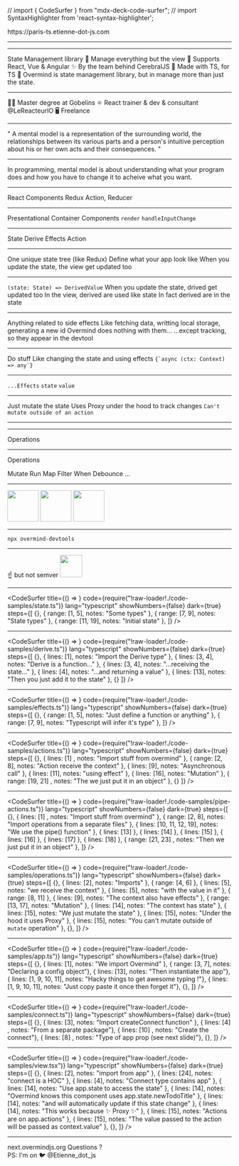 // import { CodeSurfer } from "mdx-deck-code-surfer";
// import SyntaxHighlighter from 'react-syntax-highlighter';

<Head>
  <title>Overmind - TypeScript Paris - Etienne Dldc</title>
  <meta name='og:image' content='https://paris-ts.etienne-dot-js.com/card.png' />
</Head>

<Title>Hi 👋</Title>

<PrezLink href="https://paris-ts.etienne-dot-js.com"><HttpsPart>https://</HttpsPart>paris-ts.etienne-dot-js.com</PrezLink>

---

<OvermindLogo size="50vh" />

---

<Title>Overmind</Title>

<Appear>
  <Text>State Management library 👷‍</Text>
  <Text>Manage everything but the view 🧠</Text>
  <Text>Supports React, Vue & Angular ✨</Text>
  <Text>By the team behind <Link href="https://cerebraljs.com/">CerebralJS</Link> 🚀 </Text>
  <Text>Made with TS, for TS 🚀</Text>
</Appear>

<Notes>
  Overmind is state management library, but in manage more than just the state.
</Notes>

---

<Title>✋ I'm Etienne</Title>

<Appear>
  <Text>👨‍🎓 Master degree at Gobelins</Text>
  <Text>⚛ React trainer & dev & consultant <Link href="https://twitter.com/LeReacteurIO">@LeReacteurIO</Link></Text>
  <Text>🖥 Freelance</Text>
</Appear>

---

<Title>Mental model</Title>

<Appear>
  <Quote author="Wikipedia">
    " A mental model is a representation of the surrounding world, the relationships between its various parts and a person's intuitive perception about his or her own acts and their consequences. "
  </Quote>
</Appear>

---

<Title>In Programming</Title>

<Appear>
  <Text>In programming, mental model is about understanding what your program does and how you have to change it to acheive what you want.</Text>
</Appear>

---

<Title>Libraries help us shape <br /> the mental model of our apps</Title>

<Appear>
  <Text>React <Arrow /> Components</Text>
  <Text>Redux <Arrow /> Action, Reducer</Text>
</Appear>

---

<Title>Naming is important</Title>

<Appear>
  <Text>Presentational <Arrow double={true} /> Container Components</Text>
  <Text><code>render</code> <Arrow double={true} /> <code>handleInputChange</code></Text>
</Appear>

---

<Title>Overmind Mental model</Title>

<Appear>
  <Text>State</Text>
  <Text>Derive</Text>
  <Text>Effects</Text>
  <Text>Action</Text>
</Appear>

---

<Title>State</Title>

<Appear>
  <Text>One unique state tree (like Redux)</Text>
  <Text>Define what your app look like</Text>
  <Text>When you update the state, the view get updated too</Text>
</Appear>

---

<Title>Derive</Title>

<Appear>
  <Code>(state: State) => DerivedValue</Code>
  <Text>When you update the state, drived get updated too</Text>
  <Text>In the view, derived are used like state</Text>
  <Text>In fact derived are in the state</Text>
</Appear>

---

<Title>Effects</Title>

<Appear>
  <Text>Anything related to side effects</Text>
  <Text>Like fetching data, writting local storage, generating a new id</Text>
  <Text>Overmind does nothing with them...</Text>
  <Text>...except tracking, so they appear in the devtool</Text>
</Appear>

---

<Title>Action</Title>

<Appear>
  <Text>Do stuff</Text>
  <Text>Like changing the state and using effects</Text>
  <Code>{`async (ctx: Context) => any`}</Code>
</Appear>

---

<Title>Context</Title>

<Appear>
  <Code>...Effects</Code>
  <Code>state</Code>
  <Code>value</Code>
</Appear>

---

<Title>Mutation</Title>

<Appear>
  <Text>Just mutate the state</Text>
  <Text>Uses Proxy under the hood to track changes</Text>
  <Code>Can't mutate outside of an action</Code>
</Appear>

---

<Title>Pipe Action</Title>

<Steps>
  <Pipe step={0} />
  <Pipe step={1} />
  <Pipe step={2} />
  <Pipe step={3} />
</Steps>

---

<Title>Pipe Action</Title>

<SubTitle>Operations</SubTitle>

<Steps>
  <Pipes pipeIndex={0} />
  <Pipes pipeIndex={1} />
  <Pipes pipeIndex={2} />
  <Pipes pipeIndex={3} />
</Steps>

---

<Title>Pipe Action</Title>

<SubTitle>Operations</SubTitle>

<Appear>
  <Text>Mutate</Text>
  <Text>Run</Text>
  <Text>Map</Text>
  <Text>Filter</Text>
  <Text>When</Text>
  <Text>Debounce</Text>
  <Text>...</Text>
</Appear>

<!-- --- 

<CodeSurfer
  title={() => <Title>Pipe Action</Title>}
  code={require("!raw-loader!./code-samples/pipe.js")}
  lang="javascript"
  showNumbers={false}
  dark={true}
  steps={[
    {},
    { lines: [1, 8] },
    { lines: [2] },
    { lines: [3] },
    { lines: [4] },
    { lines: [5] },
    { lines: [6] },
    { lines: [7] },
    {}
  ]}
/>
-->

---

<Title>Devtools 🚀</Title>

<Steps>
  <Image height="70vh" src={imgDevtool1} />
  <Image height="70vh" src={imgDevtool2} />
  <Image height="70vh" src={imgDevtool3} />
</Steps>

---

<Title>Running the Devtools</Title>

<Steps>
  <Code>npx overmind-devtools</Code>
</Steps>

---

<Title>Move fast, break things 🏎</Title>

<Appear>
  <SubTitle> ☝️ but not semver</SubTitle>
  <Image height="50vh" src={imgVersions} />
</Appear>

---

<CodeSurfer
  title={() => <Title>State</Title>}
  code={require("!raw-loader!./code-samples/state.ts")}
  lang="typescript"
  showNumbers={false}
  dark={true}
  steps={[
    {},
    { range: [1, 5], notes: "Some types" },
    { range: [7, 9], notes: "State types" },
    { range: [11, 19], notes: "Initial state" },
  ]}
/>

---

<CodeSurfer
  title={() => <Title>Derive</Title>}
  code={require("!raw-loader!./code-samples/derive.ts")}
  lang="typescript"
  showNumbers={false}
  dark={true}
  steps={[
    {},
    { lines: [1], notes: "Import the Derive type" },
    { lines: [3, 4], notes: "Derive is a function..." },
    { lines: [3, 4], notes: "...receiving the state..." },
    { lines: [4], notes: "...and returning a value" },
    { lines: [13], notes: "Then you just add it to the state" },
    {}
  ]}
/>

---

<CodeSurfer
  title={() => <Title>Effects</Title>}
  code={require("!raw-loader!./code-samples/effects.ts")}
  lang="typescript"
  showNumbers={false}
  dark={true}
  steps={[
    {},
    { range: [1, 5], notes: "Just define a function or anything" },
    { range: [7, 9], notes: "Typescript will infer it's type" },
  ]}
/>

---

<CodeSurfer
  title={() => <Title>Actions</Title>}
  code={require("!raw-loader!./code-samples/actions.ts")}
  lang="typescript"
  showNumbers={false}
  dark={true}
  steps={[
    {},
    { lines: [1] , notes: "Import stuff from overmind" },
    { range: [2, 8], notes: "Action receive the context" },
    { lines: [9], notes: "Asynchronous call" },
    { lines: [11], notes: "using effect" },
    { lines: [16], notes: "Mutation" },
    { range: [19, 21] , notes: "The we just put it in an object" },
    {}
  ]}
/>

---

<CodeSurfer
  title={() => <Title>Pipe Actions</Title>}
  code={require("!raw-loader!./code-samples/pipe-actions.ts")}
  lang="typescript"
  showNumbers={false}
  dark={true}
  steps={[
    {},
    { lines: [1] , notes: "Import stuff from overmind" },
    { range: [2, 8], notes: "Import operations from a separate files" },
    { lines: [10, 11, 12, 19], notes: "We use the pipe() function" },
    { lines: [13] },
    { lines: [14] },
    { lines: [15] },
    { lines: [16] },
    { lines: [17] },
    { lines: [18] },
    { range: [21, 23] , notes: "Then we just put it in an object" },
  ]}
/>

---

<CodeSurfer
  title={() => <Title>Operations</Title>}
  code={require("!raw-loader!./code-samples/operations.ts")}
  lang="typescript"
  showNumbers={false}
  dark={true}
  steps={[
    {},
    { lines: [2], notes: "Imports" },
    { range: [4, 6] },
    { lines: [5], notes: "we receive the context" },
    { lines: [5], notes: "with the value in it" },
    { range: [8, 11] },
    { lines: [9], notes: "The context also have effects" },
    { range: [13, 17], notes: "Mutation" },
    { lines: [14], notes: "The context has state" },
    { lines: [15], notes: "We just mutate the state" },
    { lines: [15], notes: "Under the hood it uses Proxy" },
    { lines: [15], notes: "You can't mutate outside of `mutate` operation" },
    {},
  ]}
/>

---

<CodeSurfer
  title={() => <Title>App</Title>}
  code={require("!raw-loader!./code-samples/app.ts")}
  lang="typescript"
  showNumbers={false}
  dark={true}
  steps={[
    {},
    { lines: [1], notes: "We import Overmind" },
    { range: [3, 7], notes: "Declaring a config object"},
    { lines: [13], notes: "Then instantiate the app"},
    { lines: [1, 9, 10, 11], notes: "Hacky things to get awesome typing !"},
    { lines: [1, 9, 10, 11], notes: "Just copy paste it once then forget it"},
    {},
  ]}
/>

---

<CodeSurfer
  title={() => <Title>Connecting a view</Title>}
  code={require("!raw-loader!./code-samples/connect.ts")}
  lang="typescript"
  showNumbers={false}
  dark={true}
  steps={[
    {},
    { lines: [3], notes: "Import createConnect function" },
    { lines: [4] , notes: "From a separate package"},
    { lines: [10] , notes: "Create the connect"},
    { lines: [8] , notes: "Type of app prop (see next slide)"},
    {},
  ]}
/>

---

<CodeSurfer
  title={() => <Title>Using connect</Title>}
  code={require("!raw-loader!./code-samples/view.tsx")}
  lang="typescript"
  showNumbers={false}
  dark={true}
  steps={[
    {},
    { lines: [2], notes: "import from app" },
    { lines: [24], notes: "connect is a HOC" },
    { lines: [4], notes: "Connect type contains app" },
    { lines: [14], notes: "Use app.state to access the state" },
    { lines: [14], notes: "Overmind knows this component uses app.state.newTodoTitle" },
    { lines: [14], notes: "and will automatically update if this state change" },
    { lines: [14], notes: "This works because ✨ Proxy ✨" },
    { lines: [15], notes: "Actions are on app.actions" },
    { lines: [15], notes: "The value passed to the action will be passed as context.value" },
    {},
  ]}
/>

---

<div style={{ position: 'relative' }}>
  <Title>That's it, thanks</Title>
  <Appear>
    <SubTitle><Link href="https://next.overmindjs.org/">next.overmindjs.org</Link></SubTitle>
    <SubTitle>Questions ?</SubTitle>
    <div style={{ position: 'absolute', width: '80vw', transform: 'translate(-50%, 10vh) scale(0.8)', left: '50%' }}>
      <Text>PS: I'm on 🐦 <Link href="https://twitter.com/Etienne_dot_js">@Etienne_dot_js</Link></Text>
    </div>
  </Appear>
</div>
